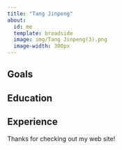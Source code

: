 ```yaml
---
title: "Tang Jinpeng"
about:
  id: me
  template: broadside
  image: img/Tang Jinpeng(3).png
  image-width: 300px
---
```


<div>

## Goals

## Education

## Experience

</div>

Thanks for checking out my web site!
